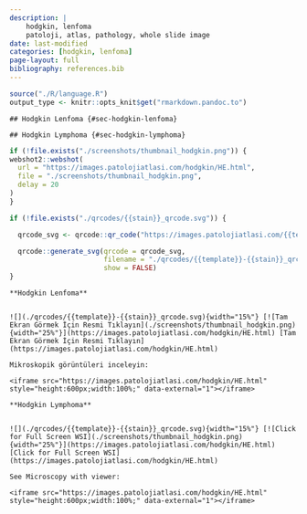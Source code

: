 ```yaml
---
description: |
    hodgkin, lenfoma
    patoloji, atlas, pathology, whole slide image
date: last-modified
categories: [hodgkin, lenfoma]
page-layout: full
bibliography: references.bib
---
```


```r

source("./R/language.R")
output_type <- knitr::opts_knit$get("rmarkdown.pandoc.to")

```

```asis

## Hodgkin Lenfoma {#sec-hodgkin-lenfoma} 

```

```asis

## Hodgkin Lymphoma {#sec-hodgkin-lymphoma} 

```

```r
if (!file.exists("./screenshots/thumbnail_hodgkin.png")) {
webshot2::webshot(
  url = "https://images.patolojiatlasi.com/hodgkin/HE.html",
  file = "./screenshots/thumbnail_hodgkin.png",
  delay = 20
)
}
```


```r
if (!file.exists("./qrcodes/{{stain}}_qrcode.svg")) {

  qrcode_svg <- qrcode::qr_code("https://images.patolojiatlasi.com/{{template}}/{{stain}}.html")

  qrcode::generate_svg(qrcode = qrcode_svg,
                       filename = "./qrcodes/{{template}}-{{stain}}_qrcode.svg",
                       show = FALSE)
}
```


```asis

**Hodgkin Lenfoma**


![](./qrcodes/{{template}}-{{stain}}_qrcode.svg){width="15%"} [![Tam Ekran Görmek İçin Resmi Tıklayın](./screenshots/thumbnail_hodgkin.png){width="25%"}](https://images.patolojiatlasi.com/hodgkin/HE.html) [Tam Ekran Görmek İçin Resmi Tıklayın](https://images.patolojiatlasi.com/hodgkin/HE.html)

```


```asis

Mikroskopik görüntüleri inceleyin:

<iframe src="https://images.patolojiatlasi.com/hodgkin/HE.html" style="height:600px;width:100%;" data-external="1"></iframe>

```

```asis

**Hodgkin Lymphoma**


![](./qrcodes/{{template}}-{{stain}}_qrcode.svg){width="15%"} [![Click for Full Screen WSI](./screenshots/thumbnail_hodgkin.png){width="25%"}](https://images.patolojiatlasi.com/hodgkin/HE.html) [Click for Full Screen WSI](https://images.patolojiatlasi.com/hodgkin/HE.html)

```

```asis

See Microscopy with viewer: 

<iframe src="https://images.patolojiatlasi.com/hodgkin/HE.html" style="height:600px;width:100%;" data-external="1"></iframe>

```

